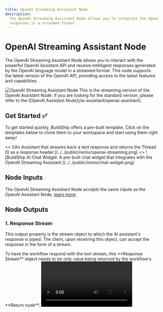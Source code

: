 ```yaml
---
title: OpenAI Streaming Assistant Node
description:
  The OpenAI Streaming Assistant Node allows you to integrate the OpenAI Assistant API into your workflows and receive
  responses in a streamed format.
---
```



# OpenAI Streaming Assistant Node

The OpenAI Streaming Assistant Node allows you to interact with the powerful OpenAI Assistant API and receive
intelligent responses generated by the OpenAI language model in a streamed format. This node supports the latest version
of the OpenAI API, providing access to the latest features and capabilities.

<Image src={streaming1} alt='OpenAI Streaming Assistant Node' width={1200} />

<Callout>
  This is the streaming version of the OpenAI Assistant Node. If you are looking for the standard version, please refer
  to the [OpenAI Assistant Node](/ai-assistant/openai-assistant).
</Callout>

## Get Started ✅

To get started quickly, BuildShip offers a pre-built template. Click on the templates below to clone them to your
workspace and start using them right away!

<Cards num={2}>
  <Card
    image
    arrow
    title='An Assistant that streams back a text response and returns the Thread ID as a response header.'
    href='https://buildship.app/remix?template=streaming-assistant'
  >
    <>
      ![An Assistant that streams back a text response and returns the Thread ID as a response
      header.](../../public/remix/openai-streaming.png)
    </>
  </Card>
  <Card
    image
    arrow
    title='BuildShip AI Chat Widget: A pre-built chat widget that integrates with the OpenAI Streaming Assistant.'
    href='https://github.com/rowyio/buildship-chat-widget'
  >
    <>
      ![BuildShip AI Chat Widget: A pre-built chat widget that integrates with the OpenAI Streaming
      Assistant.](../../public/remix/chat-widget.png)
    </>
  </Card>
</Cards>

## Node Inputs

The OpenAI Streaming Assistant Node accepts the same inputs as the OpenAI Assistant Node,
[learn more](/ai-assistant/openai-assistant#node-inputs).

## Node Outputs

### 1. Response Stream

This output property is the stream object to which the AI assistant's response is piped. The client, upon receiving this
object, can accept the response in the form of a stream.

<Callout>
  To have the workflow respond with the text stream, this **Response Stream** object needs to be only value being
  returned by the workflow's **Return node**.
</Callout>

<Video src='/integrations/ai-assistant/streaming-output.mp4' />

### 2. Thread ID

This optional input **allows you to save and share the context of the conversation using a thread ID**. The thread ID
can be any **unique identifier**, such as a UUID or a custom string. The chat history belonging to a specific thread ID
is retrieved and continued in subsequent interactions. This feature is useful for maintaining context and continuity in
multi-turn conversations.

**Sample Thread ID:** `123e4567-e89b-12d3-a456-426614174000`

**If no thread ID is provided, a new conversation thread is started and a new thread ID is generated automatically**.
This Thread ID is also **returned as an output of the Claude Assistant** node for reference. You can make your client
applications store and reuse this thread ID for future interactions.

## Example Use Cases

- **Real-time Assistant:** Integrate the OpenAI Streaming Assistant into your applications to provide real-time
  responses and updates as the assistant generates its response.
- **Multi-turn Conversations:** Maintain context and continuity in multi-turn conversations by using the thread ID
  feature to save and retrieve conversation history.
